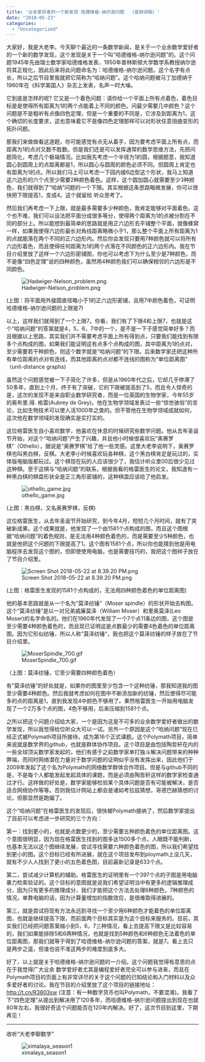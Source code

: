 ```yaml
---
title: '业余爱好者的一个新发现 哈德维格-纳尔逊问题  （音频讲稿）'
date: "2018-05-23"
categories:
  - "Uncategorized"
---
```


大家好，我是大老李。今天聊个最近的一条数学新闻，是关于一个业余数学爱好者的一个新的数学发现，这个发现是关于一个叫“哈德维格-纳尔逊问题”的。这个问题1945年先由瑞士数学家哈德维格发表，1950年普林斯顿大学数学系教授纳尔逊将其正规化，因此后来将此问题命名为：哈德维格-纳尔逊问题。这个名字有点长，所以之后节目里我就把它简称为“哈纳问题”。这个哈纳问题被马丁加德纳于1960年在《科学美国人》杂志上发表，名声一时大噪。

它到底是怎样的呢? 它又是一个着色问题：请你给一个平面上所有点着色，着色目标是是使得所有距离为1的两个点能着上不同的颜色，问最少需要几中颜色？这个问题是不是粗听有点像四色定理，但是一个重要的不同是，它涉及到距离为1，这个确切的长度要求，这也意味着它不是像四色定理那样可以对形状任意扭曲变形的拓扑问题。

那我们来做做看这道题，你可能感觉有点无从着手，因为要考虑平面上所有点，而距离为1的点对又数不胜数。但是我们还是可以发挥通常的数学思维方法，先把问题简化，考虑几个极端情况。比如我先考虑一个半径为1的圆，根据题意，我知道圆心到圆周上的点距离都是1，所以圆心与圆周的颜色必须不同。但圆周上肯定也有距离为1的点。所以我们马上可以考虑一下园内接6边型这个形状，我马上知道这六边形的六个点至少需要2种颜色着色。这样，这个圆加圆心就需要至少3种颜色，我们就得到了“哈纳”问题的一个下限。其实根据这条思路略微发展，你可以很快把下限提高1，变成4。这个就留给 听众思考了。

然后我们再考虑一下上限，就是最多需要多少种颜色，我肯定能够对平面着色。这个也不难，我们可以设法把平面分成很多等分，使得两个距离为1的点被分割在不同的部分上。所以能想到最简单的思路就是用正六边形去平铺整个平面，就像蜂窝一样，如果我使得六边形最长对角线距离略微小于1，那么整个平面上所有距离为1的点就能落在两个不同的正六边形内。然后你会发现只要用7种颜色就可以将所有六边形着色，而且使得任何距离为1的两个点落在不同颜色的正六边形内。我在节目介绍里放了这样一个六边形密铺图，你也可以考虑下为什么至少是7种颜色，而不是像“四色定理”说的四种颜色，虽然用4种颜色我们可以确保相邻的六边形是不同颜色。

![Hadwiger-Nelson_problem.png](https://dalaoliblog.wordpress.com/wp-content/uploads/2018/05/hadwiger-nelson_problem.png)

(上图：将平面用外接圆直径略小于1的正六边形密铺，且用7中颜色着色，可证明哈德维格-纳尔逊问题的上限是7)

以上，这样我们就得到了一个上限7。你看，我们有了下限4和上限7，也就是这个“哈纳问题”的答案就是4，5，6，7中的一个，是不是一下子感觉简单好多？而且根据以上思路，其实我们并不需要考虑平面上所有得到点，只要我们能找到有限多个点构成的图，如果我们能证明这有点多个点构成的图，其中距离为1的点对，至少需要若干种颜色，则这个数字就是“哈纳问题”的下限。后来数学家还把这种所有单位距离的点对有连线，而其他距离的点对都不连线的图称为“单位距离图” （unit-distance graphs)

虽然这个问题感觉被一下子简化了许多，但是从1960年代之后，它却几乎停滞了50多年，直到上个月，终于有了突破，它的下限被提高到了5，而且令人惊奇的是，这次的发现不是来自职业数学研究者，而是一位英国的生物学家，今年55岁的奥布里.得. 格雷(Aubrey de Grey)。他在生物学领域发表过一些“惊世骇俗”的言论，比如生物技术可以使人活1000年之类的。但不管他在生物学领域成就如何，这次他在数学领域的发现确实是实打实的。

这位格雷医生自小喜欢数学，他喜欢在休息的时候研究些数学问题。他从去年圣诞节开始，对这个“哈纳问题”产生了兴趣，并且他小时候很喜欢玩“奥赛罗棋”（Othello），据说是“奥赛罗棋”给了他一些灵感。这里大老李说明下，奥赛罗棋也叫黑白棋，反棋。大老李小时候喜欢玩各种棋，这个黑白棋肯定是玩过的，实体版电脑版都玩过。这个棋现在玩的人应该很少了，我估计听众里00后很少见过这种棋。至于这棋与“哈纳问题“的联系，根据我看的格雷医生的论文，我知道有一种黑白棋的棋盘形状全是正三角形密铺的，这种棋盘应该给了他启发。

![othello_game.jpg](https://dalaoliblog.wordpress.com/wp-content/uploads/2018/05/othello_game.jpg)

(上图：黑白棋，又名奥赛罗棋，反棋)

这位格雷医生，从去年圣诞节开始研究，到今年4月，短短几个月时间，就有了突破新成果。这个成果就是，他发现了一个由1581个点构成的图，而且这个图根据“哈纳问题”的着色规则，是无法用4种颜色着色的，而是需要至少5种颜色，也就是他把这个问题的下限提高了1。这个图有1581个点，所以你也能猜到他是用电脑程序去发现这个图的，但即使使用电脑，也是需要技巧的，我把这个图样子放在了节目介绍里。

![Screen Shot 2018-05-22 at 8.39.20 PM.png](https://dalaoliblog.wordpress.com/wp-content/uploads/2018/05/screen-shot-2018-05-22-at-8-39-20-pm.png)

(上图：格雷医生发现的1581个点构成的，无法用四种颜色着色的单位距离图)

他的基本思路就是从一个名为“莫泽纺锤”（Moser spindle）的形状开始去构图。这个“莫泽纺锤”是以一对兄弟威廉莫泽（William Moser）和里奥莫泽(Leo Moser)的名字命名的。他们在1960年代发现了一个7个点11条边的图，这个图是至少需要4种颜色着色的，而且现已证明这是点数最少的需要4色着色的单位距离图。因为它形似纺锤，所以人称”莫泽纺锤“，我也把这个莫泽纺锤的样子放在了节目介绍里。

![MoserSpindle_700.gif](https://dalaoliblog.wordpress.com/wp-content/uploads/2018/05/moserspindle_700.gif)

（上图：莫泽纺锤，它至少需要四种颜色着色）

有“莫泽纺锤”的好处就是，如果你的图里至少包含一个这种纺锤，那我知道我的图至少需要4种颜色。然后我就考虑如何在图中不断添加新的纺锤，然后使得尽可能多的点的距离是1，直到我发现4中颜色不够用了。果然格雷医生一开始用电脑发现了一个2万多个点的图，4色不够用，后来压缩到1581个点。

之所以把这个问题介绍给大家，一个是因为这是不可多的业余数学爱好者做出的数学发现，所以我觉得给位听众大可以一试。另外一个原因是这个“哈纳问题”现在已经正式被Polymath项目所接待，成为第16个正式课题。这个Polymath项目，简单来说就是数学界的github，也就是群体协作项目。这个项目是由包括陶哲轩在内的一些全球顶尖数学家发起的，他们有感于之前数学家单打独斗解决问题带来的种种弊端，而同时网络潜在力量对于数学问题的证明似乎没有发挥出来，因此他们于2009年发起了这个名为Polymath的网络数学群体合作项目。但是与github不同的是，不是每个人都能发起发起具体的课题，而是必须由陶哲轩这样的数学家检查通过才行。这样做的好处是，数学家能够检验某个具体问题是否有可能被解决，是否适合网络协作等等。否则我估计网站上都会是诸如考拉兹猜想，哥德巴赫猜想的讨论，但那显然是跑偏了。

这个“哈纳问题”在格雷医生的发现后，很快被Polymath接纳了，然后数学家提出了目前可以考虑进一步研究的三个方向：

第一：找到更小的，也就是点数更少的，至少需要五种颜色着色的单位距离图。这个意图很明显，因为现在格雷医生找到的图多达1500多个点，人眼既不能判断，也基本无法以这个图继续发展，尝试寻找需要六种颜色着色的图，所以我们希望找到更小的图。这个目标已经有所进展，就在这个项目发布到ploymath上没几天，就有不少人人找到了更小的五色着色图，目前最新记录是633个点。

第二，尝试减少计算机的辅助。格雷医生的证明里有一个397个点的子图是用电脑暴力检索验证的。这个目标的意图就是说我们希望证明当中有更多的逻辑推理成分，因为只有更多的推理成分，我们才能把这个方法去处理6种颜色，7种颜色的情况。单靠电脑的话，因为计算量增加的指数效应，是很难取得进展的。

第三，就是尝试将现有方法永远到寻找一个至少用6种颜色才能着色的单位距离图，也就是继续提高下限，而前面两个目标其实是为这个目标来服务的。目前，其实我们已经把问题答案缩小到5，6，7三种情况，看上去提高下限又是比较容易的，我们如果能排除5和6两种情况，也就是找到5种颜色和6种颜色无法着色的单位距离图，那我们就等于得到了哈德维格-纳尔逊问题的答案，就是7。看上去只是两步之遥，但谁也说不准这两步的难度到底多大。

好了，以上就是关于哈德维格-纳尔逊问题的一介绍。这个问题我觉得有意思的点在于我觉得广大业余 数学爱好者尤其是编程爱好者完全可以参与进来，而且在Polymath项目的页面上有非常详尽的关于这个问题的已知结论和入门材料以及众多爱好者的讨论。我在节目的介绍里放了这个项目的链接地址：<a href="http://t.cn/R3803sw">http://t.cn/R3803sw</a> (注意：有一种数字货币也叫Polymath，不要混淆)。我看了下“四色定理”从提出到解决用了120多年，而哈德维格-纳尔逊问题提出到现在也就80年左右，我很好奇这个问题能否在120年内解决。好了，这次节目到这里，下期再见！

<hr />

收听“大老李聊数学”

![ximalaya_season1](https://dalaoliblog.wordpress.com/wp-content/uploads/2018/05/ximalaya_season1.png)